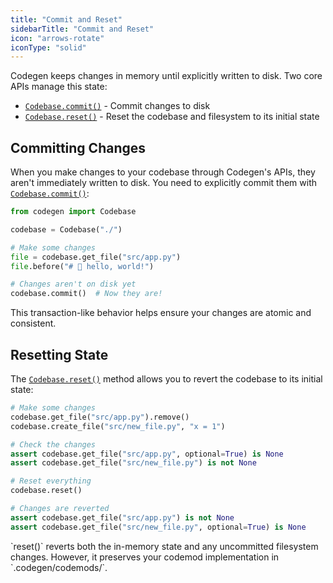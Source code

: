 ```yaml
---
title: "Commit and Reset"
sidebarTitle: "Commit and Reset"
icon: "arrows-rotate"
iconType: "solid"
---
```


Codegen keeps changes in memory until explicitly written to disk. Two core APIs manage this state:

- [`Codebase.commit()`](/api-reference/core/Codebase#commit) - Commit changes to disk
- [`Codebase.reset()`](/api-reference/core/Codebase#reset) - Reset the codebase and filesystem to its initial state

## Committing Changes

When you make changes to your codebase through Codegen's APIs, they aren't immediately written to disk. You need to explicitly commit them with [`Codebase.commit()`](/api-reference/core/Codebase#commit):

```python
from codegen import Codebase

codebase = Codebase("./")

# Make some changes
file = codebase.get_file("src/app.py")
file.before("# 🌈 hello, world!")

# Changes aren't on disk yet
codebase.commit()  # Now they are!
```

This transaction-like behavior helps ensure your changes are atomic and consistent.

## Resetting State

The [`Codebase.reset()`](/api-reference/core/Codebase#reset) method allows you to revert the codebase to its initial state:

```python
# Make some changes
codebase.get_file("src/app.py").remove()
codebase.create_file("src/new_file.py", "x = 1")

# Check the changes
assert codebase.get_file("src/app.py", optional=True) is None
assert codebase.get_file("src/new_file.py") is not None

# Reset everything
codebase.reset()

# Changes are reverted
assert codebase.get_file("src/app.py") is not None
assert codebase.get_file("src/new_file.py", optional=True) is None
```

<Note>
  `reset()` reverts both the in-memory state and any uncommitted filesystem
  changes. However, it preserves your codemod implementation in
  `.codegen/codemods/`.
</Note>
